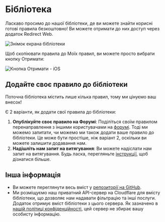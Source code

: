 # Бібліотека

Ласкаво просимо до нашої бібліотеки, де ви можете знайти корисні готові правила безкоштовно! Ви можете отримати до них доступ через додаток Redirect Web.

![Знімок екрана бібліотеки](/img/library-screenshot.webp)

Щоб скопіювати правила до Моїх правил, ви можете просто вибрати кнопку Отримати:

![Кнопка Отримати - iOS](/img/library-get-button-ios.gif)

## Додайте своє правило до бібліотеки

Поточна бібліотека містить лише кілька правил, тому ми цінуємо ваш внесок!

Є 2 варіанти, як додати свої правила до бібліотеки:

1. **Опублікуйте своє правило на Форумі**: Поділіться своїм правилом перенаправлення з іншими користувачами на [форумі](https://github.com/mshibanami/redirect-web/discussions/categories/redirect-rules). Тоді ми можемо запитати, чи можемо ми також додати ваше правило до бібліотеки. Це може бути простіше, ніж варіант 2, оскільки ви можете залишити додавання нам.
2. **Надішліть нам запит на витягування**: Ви можете надіслати нам запит на витягування. Будь ласка, перегляньте [інструкції](https://github.com/mshibanami/redirect-web/tree/main/library), щоб дізнатися більше.

## Інша інформація

- Ви можете переглянути весь вміст у [репозиторії на GitHub](https://github.com/mshibanami/redirect-web/tree/main/library).
- Ми розміщуємо наш приватний API-сервер на Cloudflare для вмісту бібліотеки, що дозволяє нам надавати фільтрацію та інші послуги. Додаток отримує вміст бібліотеки з цього сервера. Як зазначено в [нашій політиці конфіденційності](/privacy-policy.mdx), цей сервер не збирає вашу особисту інформацію.
